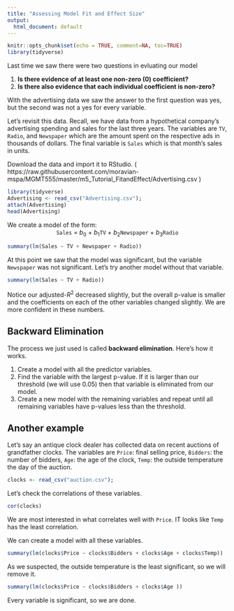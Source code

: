```yaml
---
title: "Assessing Model Fit and Effect Size"
output:
  html_document: default
---
```


```r
knitr::opts_chunk$set(echo = TRUE, comment=NA, toc=TRUE)
library(tidyverse)
```

Last time we saw there were two questions in evluating our model

1. **Is there evidence of at least one non-zero (0) coefficient?**
2. **Is there also evidence that each individual coefficient is non-zero?**

With the advertising data we saw the answer to the first question was yes, but the second was not a yes for every variable.

Let's revisit this data.  Recall, we have data from a hypothetical company's advertising spending and sales for the last three years.  The variables are `TV`, `Radio`, and `Newspaper` which are the amount spent on the respective ads in thousands of dollars.  The final variable is `Sales` which is that month's sales in units.

Download the data and import it to RStudio. ( https://raw.githubusercontent.com/moravian-mspa/MGMT555/master/m5_Tutorial_FitandEffect/Advertising.csv )
```r
library(tidyverse)
Advertising <- read_csv("Advertising.csv");
attach(Advertising)
head(Advertising)
```

We create a model of the form:
<center>
`Sales` = $b_0$ + $b_1$`TV` + $b_2$`Newspaper` + $b_3$`Radio`
</center>

```r
summary(lm(Sales ~ TV + Newspaper + Radio))
```

At this point we saw that the model was significant, but the variable `Newspaper` was not significant. Let's try another model without that variable.

```r
summary(lm(Sales ~ TV + Radio))
```

Notice our adjusted-$R^2$ decreased slightly, but the overall p-value is smaller and the coefficients on each of the other variables changed slightly.  We are more confident in these numbers.

## Backward Elimination
The process we just used is called **backward elimination**. Here's how it works.

1. Create a model with all the predictor variables.
2. Find the variable with the largest p-value.  If it is larger than our threshold (we will use 0.05) then that variable is eliminated from our model.
3. Create a new model with the remaining variables and repeat until all remaining variables have p-values less than the threshold.

## Another example
Let's say an antique clock dealer has collected data on recent auctions of grandfather clocks. The variables are `Price`: final selling price, `Bidders`: the number of bidders, `Age`: the age of the clock, `Temp`: the outside temperature the day of the auction.
```r
clocks <- read_csv("auction.csv");
```

Let's check the correlations of these variables.
```r
cor(clocks)
```

We are most interested in what correlates well with `Price`.  IT looks like `Temp` has the least correlation.

We can create a model with all these variables.
```r
summary(lm(clocks$Price ~ clocks$Bidders + clocks$Age + clocks$Temp))
```

As we suspected, the outside temperature is the least significant, so we will remove it.
```r
summary(lm(clocks$Price ~ clocks$Bidders + clocks$Age ))
```

Every variable is significant, so we are done.